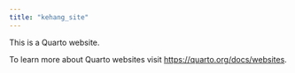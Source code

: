 ```yaml
---
title: "kehang_site"
---
```


This is a Quarto website.

To learn more about Quarto websites visit <https://quarto.org/docs/websites>.
